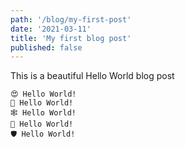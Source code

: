 ```yaml
---
path: '/blog/my-first-post'
date: '2021-03-11'
title: 'My first blog post'
published: false
---
```


This is a beautiful Hello World blog post

    😍 Hello World!
    🦊 Hello World!
    🕸️ Hello World!
    🔐 Hello World!
    🛡️ Hello World!
